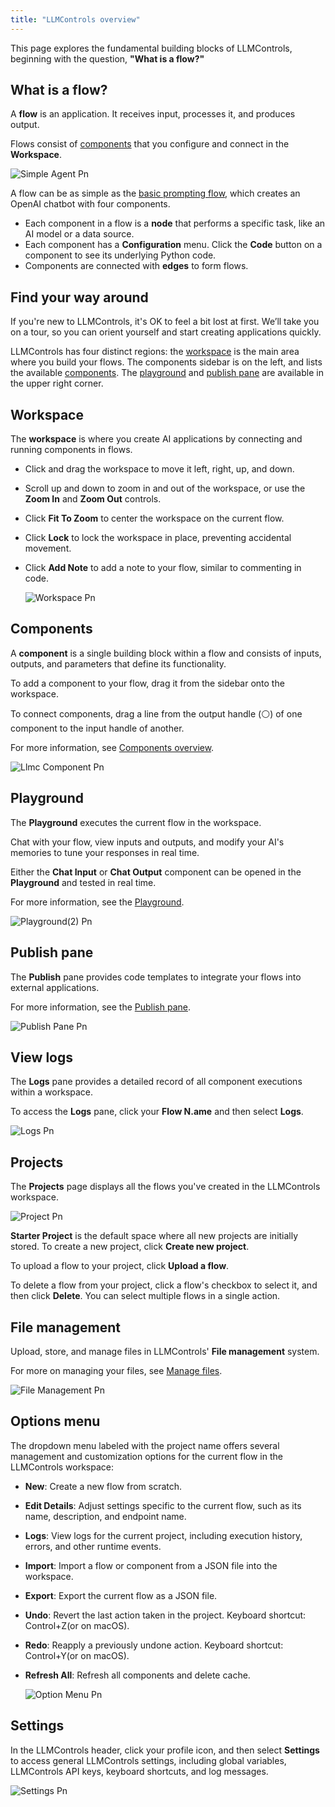 ```yaml
---
title: "LLMControls overview"
---
```


This page explores the fundamental building blocks of LLMControls, beginning with the question, **"What is a flow?"**

## **What is a flow?**[**​**](https://docs.langflow.org/concepts-overview#what-is-a-flow)

A **flow** is an application. It receives input, processes it, and produces output.

Flows consist of [components](/Components/componentoverview) that you configure and connect in the **Workspace**.

![Simple Agent Pn](/images/simple_agent.png)

A flow can be as simple as the [basic prompting flow](/Getstarted/quickstart), which creates an OpenAI chatbot with four components.

- Each component in a flow is a **node** that performs a specific task, like an AI model or a data source.
- Each component has a **Configuration** menu. Click the **Code** button on a component to see its underlying Python code.
- Components are connected with **edges** to form flows.

## **Find your way around**[**​**](https://docs.langflow.org/concepts-overview#find-your-way-around)

If you're new to LLMControls, it's OK to feel a bit lost at first. We’ll take you on a tour, so you can orient yourself and start creating applications quickly.

LLMControls has four distinct regions: the [workspace](https://devrel.mintlify.app/Concepts/LLMCoverview#workspace%E2%80%8B) is the main area where you build your flows. The components sidebar is on the left, and lists the available [components](https://devrel.mintlify.app/Concepts/LLMCoverview#components%E2%80%8B). The [playground](https://devrel.mintlify.app/Concepts/LLMCoverview#playground%E2%80%8B) and [publish pane](https://devrel.mintlify.app/Concepts/LLMCoverview#publish-pane%E2%80%8B) are available in the upper right corner.

## **Workspace**[**​**](https://docs.langflow.org/concepts-overview#workspace)

The **workspace** is where you create AI applications by connecting and running components in flows.

- Click and drag the workspace to move it left, right, up, and down.
- Scroll up and down to zoom in and out of the workspace, or use the  **Zoom In** and  **Zoom Out** controls.
- Click  **Fit To Zoom** to center the workspace on the current flow.
- Click **Lock** to lock the workspace in place, preventing accidental movement.
- Click **Add Note** to add a note to your flow, similar to commenting in code.

  ![Workspace Pn](/images/workspace.png)

## **Components**[**​**](https://docs.langflow.org/concepts-overview#components)

A **component** is a single building block within a flow and consists of inputs, outputs, and parameters that define its functionality.

To add a component to your flow, drag it from the sidebar onto the workspace.

To connect components, drag a line from the output handle (⚪) of one component to the input handle of another.

For more information, see [Components overview](/Components/componentoverview).

![Llmc Component Pn](/images/llmc_component.png)

## **Playground**[**​**](https://docs.langflow.org/concepts-overview#playground)

The **Playground** executes the current flow in the workspace.

Chat with your flow, view inputs and outputs, and modify your AI's memories to tune your responses in real time.

Either the **Chat Input** or **Chat Output** component can be opened in the **Playground** and tested in real time.

For more information, see the [Playground](/Concepts/playground).

![Playground(2) Pn](/images/playground\(2\).png)

## **Publish pane**[**​**](https://docs.langflow.org/concepts-overview#publish-pane)

The **Publish** pane provides code templates to integrate your flows into external applications.

For more information, see the [Publish pane](/Concepts/publish-flows).

![Publish Pane Pn](/images/publish_pane.png)

## **View logs**[**​**](https://docs.langflow.org/concepts-overview#view-logs)

The **Logs** pane provides a detailed record of all component executions within a workspace.

To access the **Logs** pane, click your **Flow N.ame** and then select **Logs**.

![Logs Pn](/images/logs.png)

## **Projects**[**​**](https://docs.langflow.org/concepts-overview#projects)

The **Projects** page displays all the flows you've created in the LLMControls workspace.

![Project Pn](/images/project.png)

**Starter Project** is the default space where all new projects are initially stored. To create a new project, click  **Create new project**.

To upload a flow to your project, click  **Upload a flow**.

To delete a flow from your project, click a flow's checkbox to select it, and then click  **Delete**. You can select multiple flows in a single action.

## **File management**[**​**](https://docs.langflow.org/concepts-overview#file-management)

Upload, store, and manage files in LLMControls' **File management** system.

For more on managing your files, see [Manage files](/Concepts/manage-files).

![File Management Pn](/images/file_management.png)

## **Options menu**[**​**](https://docs.langflow.org/concepts-overview#options-menu)

The dropdown menu labeled with the project name offers several management and customization options for the current flow in the LLMControls workspace:

- **New**: Create a new flow from scratch.
- **Edit Details**: Adjust settings specific to the current flow, such as its name, description, and endpoint name.
- **Logs**: View logs for the current project, including execution history, errors, and other runtime events.
- **Import**: Import a flow or component from a JSON file into the workspace.
- **Export**: Export the current flow as a JSON file.
- **Undo**: Revert the last action taken in the project. Keyboard shortcut: Control\+Z(or on macOS).
- **Redo**: Reapply a previously undone action. Keyboard shortcut: Control\+Y(or on macOS).
- **Refresh All**: Refresh all components and delete cache.

  ![Option Menu Pn](/images/option_menu.png)

## **Settings**

In the LLMControls header, click your profile icon, and then select **Settings** to access general LLMControls settings, including global variables, LLMControls API keys, keyboard shortcuts, and log messages.

![Settings Pn](/images/settings.png)